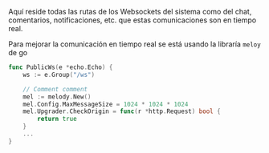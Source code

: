 Aquí reside todas las rutas de los Websockets del sistema como del chat, comentarios, notificaciones, etc. que estas comunicaciones son en tiempo real.

Para mejorar la comunicación en tiempo real se está usando la libraría `meloy` de go
```go
func PublicWs(e *echo.Echo) {
	ws := e.Group("/ws")

	// Comment comment
	mel := melody.New()
	mel.Config.MaxMessageSize = 1024 * 1024 * 1024
	mel.Upgrader.CheckOrigin = func(r *http.Request) bool {
		return true
    }
    ...
}

```